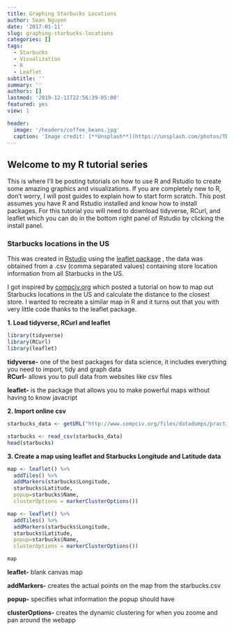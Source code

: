 ```yaml
---
title: Graphing Starbucks Locations
author: Sean Nguyen
date: '2017-01-11'
slug: graphing-starbucks-locations
categories: []
tags:
  - Starbucks
  - Visualization
  - R
  - Leaflet
subtitle: ''
summary: ''
authors: []
lastmod: '2019-12-11T22:56:39-05:00'
featured: yes
view: 1

header: 
  image: '/headers/coffee_beans.jpg'
  caption: 'Image credit: [**Unsplash**](https://unsplash.com/photos/TD4DBagg2wE)'
---
```

## Welcome to my R tutorial series

This is where I'll be posting tutorials on how to use R and Rstudio to create some amazing graphics and visualizations.  If you are completely new to R, don't worry, I will post guides to explain how to start form scratch. This post assumes you have R and Rstudio installed and know how to install packages. For this tutorial you will need to download tidyverse, RCurl, and leaflet which you can do in the bottom right panel of Rstudio by clicking the install panel.

### Starbucks locations in the US

This was created in [Rstudio](https://www.rstudio.com/products/RStudio/) using the [leaflet package](https://rstudio.github.io/leaflet/) , the data was obtained from a .csv (comma separated values) containing store location information from all Starbucks in the US.

I got inspired by [compciv.org](http://www.compciv.org/practicum/web-making/most-isolated-starbucks/) which posted a tutorial on how to map out Starbucks locations in the US and calculate the distance to the closest store.  I wanted to recreate a similar map in R and it turns out that you with very little code thanks to the leaflet package.

**1. Load tidyverse, RCurl and leaflet**
```r
library(tidyverse)
library(RCurl)
library(leaflet)
```

**tidyverse-** one of the best packages for data science, it includes everything you need to import, tidy and graph data  
**RCurl-** allows you to pull data from websites like csv files  

**leaflet-** is the package that allows you to make powerful maps without having to know javacript

**2. Import online csv**

```r
starbucks_data <- getURL("http://www.compciv.org/files/datadumps/practicum/us-starbucks-distant.csv")

starbucks <- read_csv(starbucks_data)
head(starbucks)
```

**3. Create a map using leaflet and Starbucks Longitude and Latitude data**
```r
map <- leaflet() %>%
  addTiles() %>%
  addMarkers(starbucks$Longitude,
  starbucks$Latitude,
  popup=starbucks$Name,
  clusterOptions = markerClusterOptions())

```


```r
map <- leaflet() %>%
  addTiles() %>%
  addMarkers(starbucks$Longitude,
  starbucks$Latitude,
  popup=starbucks$Name,
  clusterOptions = markerClusterOptions())

map
```

**leaflet-** blank canvas map  

**addMarkers-** creates the actual points on the map from the starbucks.csv  

**popup-** specifies what information the popup should have  

**clusterOptions-** creates the dynamic clustering for when you zoome and pan around the webapp  
